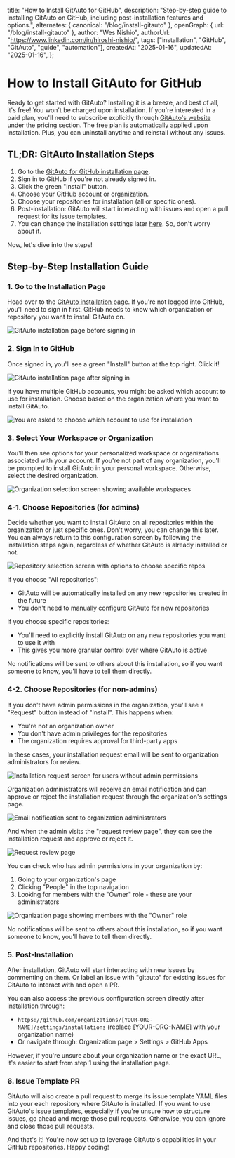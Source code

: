   title: "How to Install GitAuto for GitHub",
  description:
    "Step-by-step guide to installing GitAuto on GitHub, including post-installation features and options.",
  alternates: { canonical: "/blog/install-gitauto" },
  openGraph: { url: "/blog/install-gitauto" },
  author: "Wes Nishio",
  authorUrl: "https://www.linkedin.com/in/hiroshi-nishio/",
  tags: ["installation", "GitHub", "GitAuto", "guide", "automation"],
  createdAt: "2025-01-16",
  updatedAt: "2025-01-16",
};

# How to Install GitAuto for GitHub

Ready to get started with GitAuto? Installing it is a breeze, and best of all, it's free! You won't be charged upon installation. If you're interested in a paid plan, you'll need to subscribe explicitly through [GitAuto's website](/) under the pricing section. The free plan is automatically applied upon installation. Plus, you can uninstall anytime and reinstall without any issues.

## TL;DR: GitAuto Installation Steps

1. Go to the [GitAuto for GitHub installation page](https://github.com/apps/gitauto-ai).
2. Sign in to GitHub if you're not already signed in.
3. Click the green "Install" button.
4. Choose your GitHub account or organization.
5. Choose your repositories for installation (all or specific ones).
6. Post-installation: GitAuto will start interacting with issues and open a pull request for its issue templates.
7. You can change the installation settings later [here](https://github.com/apps/gitauto-ai). So, don't worry about it.

Now, let's dive into the steps!

## Step-by-Step Installation Guide

### 1. Go to the Installation Page

Head over to the [GitAuto installation page](https://github.com/apps/gitauto-ai). If you're not logged into GitHub, you'll need to sign in first. GitHub needs to know which organization or repository you want to install GitAuto on.

![GitAuto installation page before signing in](/blog/how-to-install-gitauto/step1-1.png)

### 2. Sign In to GitHub

Once signed in, you'll see a green "Install" button at the top right. Click it!

![GitAuto installation page after signing in](/blog/how-to-install-gitauto/step2-1.png)

If you have multiple GitHub accounts, you might be asked which account to use for installation. Choose based on the organization where you want to install GitAuto.

![You are asked to choose which account to use for installation](/blog/how-to-install-gitauto/step2-2.png)

### 3. Select Your Workspace or Organization

You'll then see options for your personalized workspace or organizations associated with your account. If you're not part of any organization, you'll be prompted to install GitAuto in your personal workspace. Otherwise, select the desired organization.

![Organization selection screen showing available workspaces](/blog/how-to-install-gitauto/step3-1.png)

### 4-1. Choose Repositories (for admins)

Decide whether you want to install GitAuto on all repositories within the organization or just specific ones. Don't worry, you can change this later. You can always return to this configuration screen by following the installation steps again, regardless of whether GitAuto is already installed or not.

![Repository selection screen with options to choose specific repos](/blog/how-to-install-gitauto/step4-1.png)

If you choose "All repositories":

- GitAuto will be automatically installed on any new repositories created in the future
- You don't need to manually configure GitAuto for new repositories

If you choose specific repositories:

- You'll need to explicitly install GitAuto on any new repositories you want to use it with
- This gives you more granular control over where GitAuto is active

No notifications will be sent to others about this installation, so if you want someone to know, you'll have to tell them directly.

### 4-2. Choose Repositories (for non-admins)

If you don't have admin permissions in the organization, you'll see a "Request" button instead of "Install". This happens when:

- You're not an organization owner
- You don't have admin privileges for the repositories
- The organization requires approval for third-party apps

In these cases, your installation request email will be sent to organization administrators for review.

![Installation request screen for users without admin permissions](/blog/how-to-install-gitauto/step4-2.png)

Organization administrators will receive an email notification and can approve or reject the installation request through the organization's settings page.

![Email notification sent to organization administrators](/blog/how-to-install-gitauto/step4-3.png)

And when the admin visits the "request review page", they can see the installation request and approve or reject it.

![Request review page](/blog/how-to-install-gitauto/step4-4.png)

You can check who has admin permissions in your organization by:

1. Going to your organization's page
2. Clicking "People" in the top navigation
3. Looking for members with the "Owner" role - these are your administrators

![Organization page showing members with the "Owner" role](/blog/how-to-install-gitauto/step4-5.png)

No notifications will be sent to others about this installation, so if you want someone to know, you'll have to tell them directly.

### 5. Post-Installation

After installation, GitAuto will start interacting with new issues by commenting on them. Or label an issue with "gitauto" for existing issues for GitAuto to interact with and open a PR.

You can also access the previous configuration screen directly after installation through:

- `https://github.com/organizations/[YOUR-ORG-NAME]/settings/installations` (replace [YOUR-ORG-NAME] with your organization name)
- Or navigate through: Organization page > Settings > GitHub Apps

However, if you're unsure about your organization name or the exact URL, it's easier to start from step 1 using the installation page.

### 6. Issue Template PR

GitAuto will also create a pull request to merge its issue template YAML files into your each repository where GitAuto is installed. If you want to use GitAuto's issue templates, especially if you're unsure how to structure issues, go ahead and merge those pull requests. Otherwise, you can ignore and close those pull requests.

And that's it! You're now set up to leverage GitAuto's capabilities in your GitHub repositories. Happy coding!
